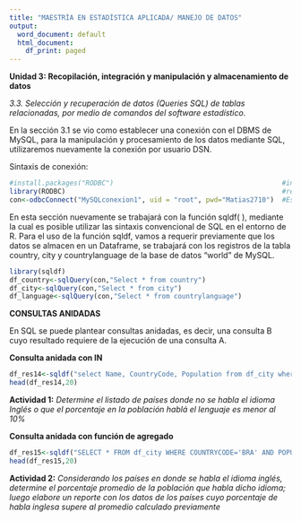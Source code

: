 ```yaml
---
title: "MAESTRÍA EN ESTADÍSTICA APLICADA/ MANEJO DE DATOS"
output:
  word_document: default
  html_document:
    df_print: paged
---
```

**Unidad 3: Recopilación, integración y manipulación y almacenamiento de datos**

*3.3.	Selección y recuperación de datos (Queries SQL) de tablas relacionadas, por medio de comandos del software estadístico.*

En la sección 3.1 se vio como establecer una conexión con el DBMS de MySQL, para la manipulación y procesamiento de los datos mediante SQL, utilizaremos nuevamente la conexión por usuario DSN. 

Sintaxis de conexión:

```r
#install.packages("RODBC")                                          #instalación de paquete RODBC
library(RODBC)                                                      #referencia a la librería RODBC
con<-odbcConnect("MySQLconexion1", uid = "root", pwd="Matias2710")  #Establecer la conexión con el DBMS

```

En esta sección nuevamente se trabajará con la función sqldf( ), mediante la cual es posible utilizar las sintaxis convencional de SQL en el entorno de R. Para el uso de la función sqldf, vamos a requerir previamente que los datos se almacen en un Dataframe, se trabajará con los registros de la tabla country, city y countrylanguage de la base de datos "world" de MySQL.


```r
library(sqldf)
df_country<-sqlQuery(con,"Select * from country")                       #Ejecutar una sentencia SQL
df_city<-sqlQuery(con,"Select * from city")  
df_language<-sqlQuery(con,"Select * from countrylanguage")  
```


**CONSULTAS ANIDADAS**

En SQL se puede plantear consultas anidadas, es decir, una consulta B cuyo resultado requiere de la ejecución de una consulta A.

**Consulta anidada con IN**

```r
df_res14<-sqldf("select Name, CountryCode, Population from df_city where CountryCode in (select CountryCode from df_language where Percentage>80)", connection=NULL)
head(df_res14,20)
```



**Actividad 1:** *Determine el listado de países donde no se habla el idioma Inglés o que el porcentaje en la población hablá el lenguaje es menor al 10%*




**Consulta anidada con función de agregado**
```r
df_res15<-sqldf("SELECT * FROM df_city WHERE COUNTRYCODE='BRA' AND POPULATION> (SELECT AVG(POPULATION) FROM df_city WHERE COUNTRYCODE='BRA') ", connection=NULL)
head(df_res15,20)
```



**Actividad 2:** *Considerando los países en donde se habla el idioma inglés, determine el porcentaje promedio de la población que habla dicho idioma; luego elabore un reporte con los datos de los países cuyo porcentaje de habla inglesa supere al promedio calculado previamente*


